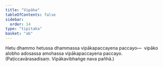```yaml
---
title: "Vipāka"
tableOfContents: false
sidebar:
  order: 14
type: "tipitaka"
basket: "ab"
---
```



<DynamicBreadcrumb />

<Division number="34">

<Paragraph number="91">
Hetu dhammo hetussa dhammassa vipākapaccayena paccayo—  vipāko alobho adosassa amohassa vipākapaccayena paccayo. (Paṭiccavārasadisaṃ. Vipākavibhaṅge nava pañhā.)
</Paragraph>
</Division>